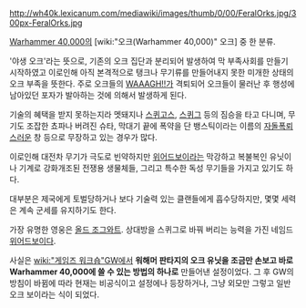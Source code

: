 {{{+1 '''Feral Ork'''}}}

http://wh40k.lexicanum.com/mediawiki/images/thumb/0/00/FeralOrks.jpg/300px-FeralOrks.jpg

[[Warhammer 40,000]]의 [wiki:"오크(Warhammer 40,000)" 오크] 중 한 분류.

'야생 오크'라는 뜻으로, 기존의 오크 집단과 분리되어 발생하여 막 부족사회를 만들기 시작하였고 이로인해 아직 본격적으로 탱크나 무기류를 만들어내지 못한 미개한 상태의 오크 부족을 뜻한다. 주로 오크들의 [[WAAAGH!!]]가 격퇴되어 오크들이 물러난 후 행성에 남아있던 포자가 발아하는 것에 의해서 발생하게 된다.

기술의 혜택을 받지 못하는지라 멧돼지나 [[스퀴고스]], [[스퀴그]] 등의 짐승을 타고 다니며, 무기도 조잡한 쵸파나 버려진 슈타, 막대기 끝에 폭약을 단 뱅스틱이라는 이름의 [[자돌폭뢰]]스러운 창 등으로 무장하고 있는 경우가 많다.

이로인해 대전차 무기가 극도로 빈약하지만 [[위어드보이]]라는 막강하고 복불복인 유닛이나 기계로 강화개조된 전쟁용 생물체들, 그리고 특수한 독성 무기들을 가지고 있기도 하다.

대부분은 제국에게 토벌당하거나 보다 기술력 있는 클랜들에게 흡수당하지만, 몇몇 세력은 계속 군세를 유지하기도 한다.

가장 유명한 영웅은 [[올드 조그와트]]. 상대방을 스퀴그로 바꿔 버리는 능력을 가진 네임드 [[위어드보이]]다.

사실은 [[wiki:"게임즈 워크숍"GW]]에서 '''워해머 판타지의 오크 유닛을 조금만 손보고 바로 Warhammer 40,000에 쓸 수 있는 방법의 하나로''' 만들어낸 설정이었다. 그 후 GW의 방침이 바뀜에 따라 현재는 비공식이고 설정에나 등장하거나, 그냥 외모만 그렇고 일반 오크 보이라는 식이 되었다.
